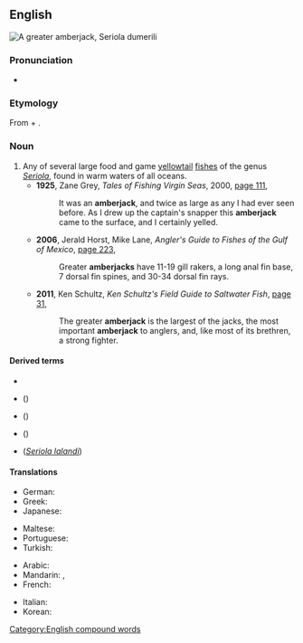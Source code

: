 ==English==
[[File:Seriola dumerili.jpg|right|thumb|A greater amberjack, ''Seriola dumerili'']]
{{wikipedia}}

===Pronunciation===
* {{a|US}} {{IPA|/ˈæmbɚdʒæk/|lang=en}}

===Etymology===
From {{m|en|amber||yellow color}} + {{m|en|jack||fish of family Carangidae}}.

===Noun===
{{en-noun|~}}

# Any of several large food and game [[yellowtail]] [[fish]]es of the genus ''[[Seriola]]'', found in warm waters of all oceans.
#* '''1925''', Zane Grey, ''Tales of Fishing Virgin Seas'', 2000, [http://books.google.com.au/books?id=SrKkHnX_PN0C&pg=PA111&dq=%22amberjack%22%7C%22amberjacks%22&hl=en&sa=X&ei=_y9yUu3NAY2jkgW3sIHYDg&redir_esc=y#v=onepage&q=%22amberjack%22%7C%22amberjacks%22&f=false page 111],
#*: It was an '''amberjack''', and twice as large as any I had ever seen before. As I drew up the captain's snapper this '''amberjack''' came to the surface, and I certainly yelled.
#* '''2006''', Jerald Horst, Mike Lane, ''Angler's Guide to Fishes of the Gulf of Mexico'', [http://books.google.com.au/books?id=VQoCND0HCFoC&pg=PA223&dq=%22amberjack%22%7C%22amberjacks%22&hl=en&sa=X&ei=_y9yUu3NAY2jkgW3sIHYDg&redir_esc=y#v=onepage&q=%22amberjack%22%7C%22amberjacks%22&f=false page 223],
#*: Greater '''amberjacks''' have 11-19 gill rakers, a long anal fin base, 7 dorsal fin spines, and 30-34 dorsal fin rays.
#* '''2011''', Ken Schultz, ''Ken Schultz's Field Guide to Saltwater Fish'', [http://books.google.com.au/books?id=09SA7lO-DJwC&pg=PA31&dq=%22amberjack%22%7C%22amberjacks%22&hl=en&sa=X&ei=_y9yUu3NAY2jkgW3sIHYDg&redir_esc=y#v=onepage&q=%22amberjack%22%7C%22amberjacks%22&f=false page 31],
#*: The greater '''amberjack''' is the largest of the jacks, the most important '''amberjack''' to anglers, and, like most of its brethren, a strong fighter.

====Derived terms====
* {{vern|flat amberjack}}
* {{vern|greater amberjack}} ({{taxlink|Seriola dumerili|species|noshow=1}})
* {{l|en|Japanese amberjack}} ({{taxlink|Seriola quinqueradiata|species|noshow=1}})
* {{vern|lesser amberjack}} ({{taxlink|Seriola fasciata|species|noshow=1}})
* {{l|en|yellowtail amberjack}} (''[[Seriola lalandi]]'')

====Translations====
{{trans-top|fish of genus ''Seriola''}}
* German: {{t|de|Gelbschwanzmakrele|f}}
* Greek: {{t+|el|μαγιάτικο|n|sc=Grek}}
* Japanese: {{t|ja|カンパチ|tr=kanpachi}}
{{trans-mid}}
* Maltese: {{t|mt|aċċola|f}}
* Portuguese: {{t+|pt|olhete|m}}
* Turkish: {{t+|tr|ada balığı}}
{{trans-bottom}}

{{checktrans-top}}
* Arabic: {{t-check|ar|الاغوطي}} <!-- translate.google.com / machine translation -->
* Mandarin: {{t-check|cmn|大頭魚|sc=Hani}}, {{t-check|cmn|大头鱼|sc=Hani}} <!-- translate.google.com / machine translation -->
* French: {{t-check|fr|[[Sériole]] [[couronnée]]}} <!-- translate.google.com / machine translation -->
{{trans-mid}}
* Italian: {{t-check|it|Seriola}} <!-- translate.google.com / machine translation -->
* Korean: {{t-check|ko|부리|sc=Kore}} <!-- translate.google.com / machine translation -->
{{trans-bottom}}

[[Category:English compound words]]